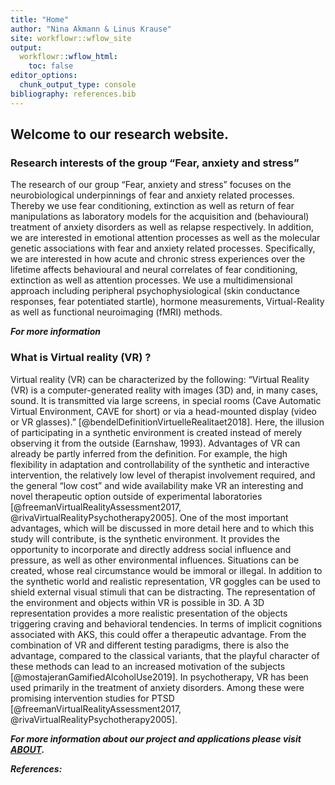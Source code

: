 ```yaml
---
title: "Home"
author: "Nina Akmann & Linus Krause"
site: workflowr::wflow_site
output:
  workflowr::wflow_html:
    toc: false
editor_options:
  chunk_output_type: console
bibliography: references.bib
---
```


## Welcome to our research website.

### Research interests of the group "Fear, anxiety and stress"

The research of our group "Fear, anxiety and stress" focuses on the neurobiological underpinnings of fear and anxiety related processes. Thereby we use fear conditioning, extinction as well as return of fear manipulations as laboratory models for the acquisition and (behavioural) treatment of anxiety disorders as well as relapse respectively. In addition, we are interested in emotional attention processes as well as the molecular genetic associations with fear and anxiety related processes. Specifically, we are interested in how acute and chronic stress experiences over the lifetime affects behavioural and neural correlates of fear conditioning, extinction as well as attention processes. We use a multidimensional approach including peripheral psychophysiological (skin conductance responses, fear potentiated startle), hormone measurements, Virtual-Reality as well as functional neuroimaging (fMRI) methods.

***For more information***

### What is Virtual reality (VR) ?

Virtual reality (VR) can be characterized by the following: "Virtual Reality (VR) is a computer-generated reality with images (3D) and, in many cases, sound. It is transmitted via large screens, in special rooms (Cave Automatic Virtual Environment, CAVE for short) or via a head-mounted display (video or VR glasses)." [@bendelDefinitionVirtuelleRealitaet2018]. Here, the illusion of participating in a synthetic environment is created instead of merely observing it from the outside (Earnshaw, 1993). Advantages of VR can already be partly inferred from the definition. For example, the high flexibility in adaptation and controllability of the synthetic and interactive intervention, the relatively low level of therapist involvement required, and the general "low cost" and wide availability make VR an interesting and novel therapeutic option outside of experimental laboratories [@freemanVirtualRealityAssessment2017, @rivaVirtualRealityPsychotherapy2005]. One of the most important advantages, which will be discussed in more detail here and to which this study will contribute, is the synthetic environment. It provides the opportunity to incorporate and directly address social influence and pressure, as well as other environmental influences. Situations can be created, whose real circumstance would be immoral or illegal. In addition to the synthetic world and realistic representation, VR goggles can be used to shield external visual stimuli that can be distracting. The representation of the environment and objects within VR is possible in 3D. A 3D representation provides a more realistic presentation of the objects triggering craving and behavioral tendencies. In terms of implicit cognitions associated with AKS, this could offer a therapeutic advantage. From the combination of VR and different testing paradigms, there is also the advantage, compared to the classical variants, that the playful character of these methods can lead to an increased motivation of the subjects [@mostajeranGamifiedAlcoholUse2019]. In psychotherapy, VR has been used primarily in the treatment of anxiety disorders. Among these were promising intervention studies for PTSD [@freemanVirtualRealityAssessment2017, @rivaVirtualRealityPsychotherapy2005].

***For more information about our project and applications please visit [ABOUT](about.html).***

***References:***
